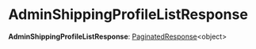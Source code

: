 
# AdminShippingProfileListResponse

 **AdminShippingProfileListResponse**: [PaginatedResponse](../types.HttpTypes.PaginatedResponse/page.mdx)&#60;object&#62;
